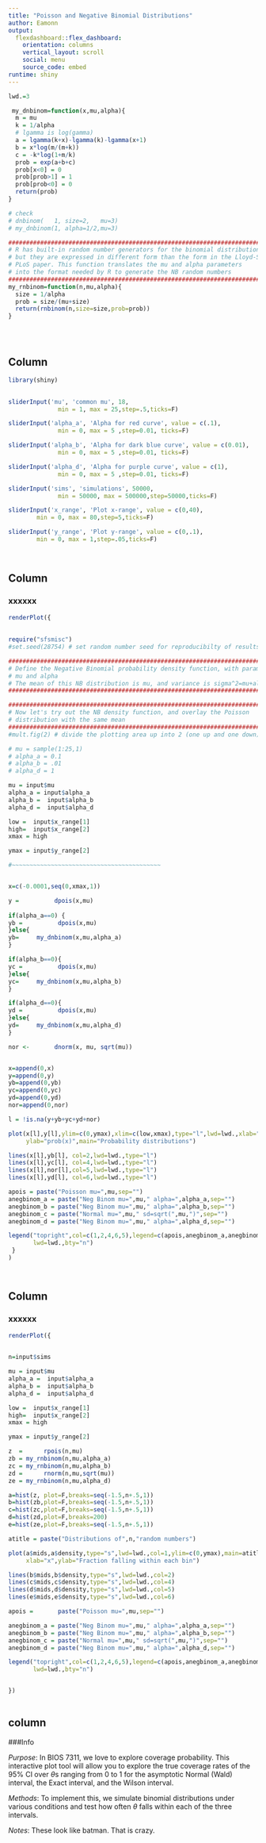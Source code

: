 ```yaml
---
title: "Poisson and Negative Binomial Distributions"
author: Eamonn
output: 
  flexdashboard::flex_dashboard:
    orientation: columns
    vertical_layout: scroll
    social: menu
    source_code: embed
runtime: shiny
---
```


```r

lwd.=3

 my_dnbinom=function(x,mu,alpha){
  m = mu
  k = 1/alpha
  # lgamma is log(gamma)
  a = lgamma(k+x)-lgamma(k)-lgamma(x+1)
  b = x*log(m/(m+k))
  c = -k*log(1+m/k)
  prob = exp(a+b+c)
  prob[x<0] = 0
  prob[prob>1] = 1
  prob[prob<0] = 0
  return(prob)
}

# check
# dnbinom(   1, size=2,   mu=3)
# my_dnbinom(1, alpha=1/2,mu=3)

##################################################################################
# R has built-in random number generators for the binomial distribution,
# but they are expressed in different form than the form in the Lloyd-Smith
# PLoS paper. This function translates the mu and alpha parameters
# into the format needed by R to generate the NB random numbers
##################################################################################
my_rnbinom=function(n,mu,alpha){
  size = 1/alpha
  prob = size/(mu+size)
  return(rnbinom(n,size=size,prob=prob))
}





```


Column {.sidebar}
-----------------------------------------------------------------------

```r

library(shiny)
 

sliderInput('mu', 'common mu', 18,
              min = 1, max = 25,step=.5,ticks=F)

sliderInput('alpha_a', 'Alpha for red curve', value = c(.1),
              min = 0, max = 5 ,step=0.01, ticks=F)

sliderInput('alpha_b', 'Alpha for dark blue curve', value = c(0.01),
              min = 0, max = 5 ,step=0.01, ticks=F)

sliderInput('alpha_d', 'Alpha for purple curve', value = c(1),
              min = 0, max = 5 ,step=0.01, ticks=F)

sliderInput('sims', 'simulations', 50000,
              min = 50000, max = 500000,step=50000,ticks=F)

sliderInput('x_range', 'Plot x-range', value = c(0,40),
        min = 0, max = 80,step=5,ticks=F)

sliderInput('y_range', 'Plot y-range', value = c(0,.1),
        min = 0, max = 1,step=.05,ticks=F)

 

```


Column 
-----------------------------------------------------------------------
### xxxxxx

```r

renderPlot({
  
 
require("sfsmisc")
#set.seed(28754) # set random number seed for reproducibilty of results

##################################################################################
# Define the Negative Binomial probability density function, with parameters
# mu and alpha
# The mean of this NB distribution is mu, and variance is sigma^2=mu+alpha*mu^2
##################################################################################

##################################################################################
# Now let's try out the NB density function, and overlay the Poisson
# distribution with the same mean
##################################################################################
#mult.fig(2) # divide the plotting area up into 2 (one up and one down)

# mu = sample(1:25,1)
# alpha_a = 0.1
# alpha_b = .01
# alpha_d = 1

mu = input$mu
alpha_a = input$alpha_a
alpha_b =  input$alpha_b
alpha_d =  input$alpha_d

low =  input$x_range[1]
high=  input$x_range[2]
xmax = high

ymax = input$y_range[2]

#~~~~~~~~~~~~~~~~~~~~~~~~~~~~~~~~~~~~~~~~~~


x=c(-0.0001,seq(0,xmax,1))

y =          dpois(x,mu)
 
if(alpha_a==0) {
yb =          dpois(x,mu)
}else{
yb=     my_dnbinom(x,mu,alpha_a)
}

if(alpha_b==0){
yc =          dpois(x,mu)
}else{
yc=     my_dnbinom(x,mu,alpha_b)
}

if(alpha_d==0){
yd =          dpois(x,mu)
}else{
yd=     my_dnbinom(x,mu,alpha_d)
}

nor <-       dnorm(x, mu, sqrt(mu))


x=append(0,x)  
y=append(0,y)
yb=append(0,yb)
yc=append(0,yc)
yd=append(0,yd)
nor=append(0,nor)

l = !is.na(y+yb+yc+yd+nor)

plot(x[l],y[l],ylim=c(0,ymax),xlim=c(low,xmax),type="l",lwd=lwd.,xlab="x",
     ylab="prob(x)",main="Probability distributions")

lines(x[l],yb[l], col=2,lwd=lwd.,type="l")
lines(x[l],yc[l], col=4,lwd=lwd.,type="l")
lines(x[l],nor[l],col=5,lwd=lwd.,type="l")
lines(x[l],yd[l], col=6,lwd=lwd.,type="l")

apois = paste("Poisson mu=",mu,sep="")
anegbinom_a = paste("Neg Binom mu=",mu," alpha=",alpha_a,sep="")
anegbinom_b = paste("Neg Binom mu=",mu," alpha=",alpha_b,sep="")
anegbinom_c = paste("Normal mu=",mu," sd=sqrt(",mu,")",sep="")
anegbinom_d = paste("Neg Binom mu=",mu," alpha=",alpha_d,sep="")

legend("topright",col=c(1,2,4,6,5),legend=c(apois,anegbinom_a,anegbinom_b, anegbinom_d, anegbinom_c),
       lwd=lwd.,bty="n")
 }
)




```


Column 
-----------------------------------------------------------------------
### xxxxxx

```r
renderPlot({
  

n=input$sims

mu = input$mu
alpha_a =  input$alpha_a
alpha_b =  input$alpha_b
alpha_d =  input$alpha_d

low =  input$x_range[1]
high=  input$x_range[2]
xmax = high

ymax = input$y_range[2]

z  =      rpois(n,mu)
zb = my_rnbinom(n,mu,alpha_a)
zc = my_rnbinom(n,mu,alpha_b)
zd =      rnorm(n,mu,sqrt(mu))
ze = my_rnbinom(n,mu,alpha_d)

a=hist(z, plot=F,breaks=seq(-1.5,n+.5,1))
b=hist(zb,plot=F,breaks=seq(-1.5,n+.5,1))
c=hist(zc,plot=F,breaks=seq(-1.5,n+.5,1))
d=hist(zd,plot=F,breaks=200)
e=hist(ze,plot=F,breaks=seq(-1.5,n+.5,1))

atitle = paste("Distributions of",n,"random numbers")

plot(a$mids,a$density,type="s",lwd=lwd.,col=1,ylim=c(0,ymax),main=atitle,xlim=c(low,xmax),
     xlab="x",ylab="Fraction falling within each bin")

lines(b$mids,b$density,type="s",lwd=lwd.,col=2)
lines(c$mids,c$density,type="s",lwd=lwd.,col=4)
lines(d$mids,d$density,type="s",lwd=lwd.,col=5)
lines(e$mids,e$density,type="s",lwd=lwd.,col=6)

apois =       paste("Poisson mu=",mu,sep="")

anegbinom_a = paste("Neg Binom mu=",mu," alpha=",alpha_a,sep="")
anegbinom_b = paste("Neg Binom mu=",mu," alpha=",alpha_b,sep="")
anegbinom_c = paste("Normal mu=",mu," sd=sqrt(",mu,")",sep="")
anegbinom_d = paste("Neg Binom mu=",mu," alpha=",alpha_d,sep="")

legend("topright",col=c(1,2,4,6,5),legend=c(apois,anegbinom_a,anegbinom_b, anegbinom_d, anegbinom_c),
       lwd=lwd.,bty="n")


})
 
```
column
-------------------------------------------------------------------------------








###Info

*Purpose*: In BIOS 7311, we love to explore coverage probability. This interactive plot tool will allow you to explore the true coverage rates of the 95% CI over $\theta$s ranging from 0 to 1 for the asymptotic Normal (Wald) interval, the Exact interval, and the Wilson interval.

*Methods*: To implement this, we simulate binomial distributions under various conditions and test how often $\theta$ falls within each of the three intervals.

*Notes*: These look like batman. That is crazy.